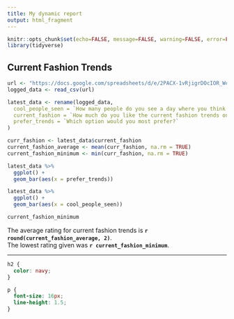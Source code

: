 ---
title: My dynamic report
output: html_fragment
---

```{r setup, include=FALSE}
knitr::opts_chunk$set(echo=FALSE, message=FALSE, warning=FALSE, error=FALSE)
library(tidyverse)
```

## Current Fashion Trends

```{r}
url <- "https://docs.google.com/spreadsheets/d/e/2PACX-1vRjigrDOcIOR_WeQsYRI1E2MOcQkZM_ui3qDMLCryvt8CVi_WQgvkgQPXoOhLCNqU_NumuTcSlDfWUd/pub?gid=93030082&single=true&output=csv"
logged_data <- read_csv(url)

latest_data <- rename(logged_data, 
  cool_people_seen = `How many people do you see a day where you think "Wow that person looks cool"?`,
  current_fashion = `How much do you like the current fashion trends on campus?`,
  prefer_trends = `Which option would you most prefer?`
)

curr_fashion <- latest_data$current_fashion
current_fashion_average <- mean(curr_fashion, na.rm = TRUE)
current_fashion_minimum <- min(curr_fashion, na.rm = TRUE)

latest_data %>%
  ggplot() +
  geom_bar(aes(x = prefer_trends))

latest_data %>%
  ggplot() +
  geom_bar(aes(x = cool_people_seen))

current_fashion_minimum
```

The average rating for current fashion trends is **`r round(current_fashion_average, 2)`**.  
The lowest rating given was **`r current_fashion_minimum`**.  

---

```{css}
h2 {
  color: navy;
}

p {
  font-size: 16px;
  line-height: 1.5;
}
```
